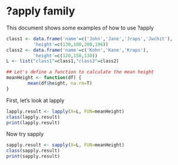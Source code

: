 ?apply family
========================================================

This document shows some examples of how to use ?apply

```r
class1 <- data.frame('name'=c('John','Jane','Jraps','Jwchit'),
          'height'=c(130,180,200,196))
class2 <- data.frame('name'=c('Kohn','Kane','Kraps'),
          'height'=c(120,150,130))
L <- list("class1"=class1,"class2"=class2)

## Let's define a function to calculate the mean height
meanHeight <- function(df) {
        mean(df$height, na.rm=T)
}
```

First, let's look at lapply

```r
lapply.result <- lapply(X=L, FUN=meanHeight)
class(lapply.result)
print(lapply.result)
```

Now try sapply

```r
sapply.result <- sapply(X=L, FUN=meanHeight)
class(sapply.result)
print(sapply.result)
```
